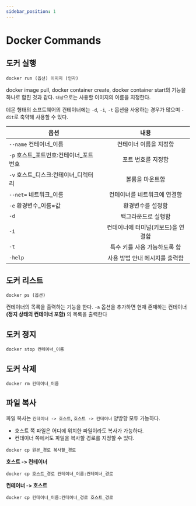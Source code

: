 ```yaml
---
sidebar_position: 1
---
```


# Docker Commands

## 도커 실행

```shell
docker run (옵션) 이미지 (인자)
```

docker image pull, docker container create, docker container start의 기능을 하나로 합친 것과 같다. `대상`으로는 사용할 이미지의 이름을 지정한다.

데몬 형태의 소프트웨어의 컨테이너에는 `-d`, `-i`, `-t` 옵션을 사용하는 경우가 많으며 `-dit`로 축약해 사용할 수 있다.

| 옵션                                     |                내용                |
| ---------------------------------------- | :--------------------------------: |
| `--name` 컨테이너\_이름                  |       컨테이너 이름을 지정함       |
| `-p` 호스트\_포트번호:컨테이너\_포트번호 |         포트 번호를 지정함         |
| `-v` 호스트\_디스크:컨테이너\_디렉터리   |          볼륨을 마운트함           |
| `--net=` 네트워크\_이름                  |    컨테이너를 네트워크에 연결함    |
| `-e` 환경변수\_이름=값                   |         환경변수를 설정함          |
| `-d`                                     |        백그라운드로 실행함         |
| `-i`                                     | 컨테이너에 터미널(키보드)을 연결함 |
| `-t`                                     |    특수 키를 사용 가능하도록 함    |
| `-help`                                  |   사용 방법 안내 메시지를 출력함   |

## 도커 리스트

```shell
docker ps (옵션)
```

컨테이너의 목록을 출력하는 기능을 한다. `-a` 옵션을 추가하면 현재 존재하는 컨테이너 **(정지 상태의 컨테이너 포함)** 의 목록을 출력한다

## 도커 정지

```shell
docker stop 컨테이너_이름
```

## 도커 삭제

```shell
docker rm 컨테이너_이름
```

## 파일 복사

파일 복사는 `컨테이너 -> 호스트`, `호스트 -> 컨테이너` 양방향 모두 가능하다.

- 호스트 쪽 파일은 어디에 위치한 파일이라도 복사가 가능하다.
- 컨테이너 쪽에서도 파일을 복사할 경로를 지정할 수 있다.

```shell
docker cp 원본_경로 복사할_경로
```

**호스트 -> 컨테이너**

```shell
docker cp 호스트_경로 컨테이너_이름:컨테이너_경로
```

**컨테이너 -> 호스트**

```shell
docker cp 컨테이너_이름:컨테이너_경로 호스트_경로
```
